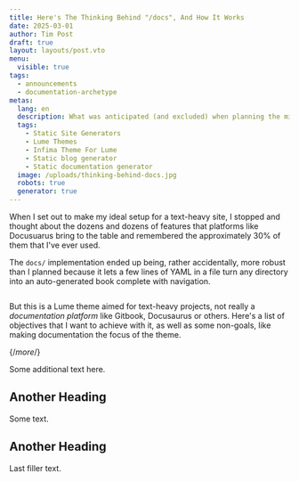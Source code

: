 ```yaml
---
title: Here's The Thinking Behind "/docs", And How It Works
date: 2025-03-01
author: Tim Post
draft: true
layout: layouts/post.vto
menu:
  visible: true
tags:
  - announcements
  - documentation-archetype
metas:
  lang: en
  description: What was anticipated (and excluded) when planning the micro-docs feature for Cushy Text.
  tags:
    - Static Site Generators
    - Lume Themes
    - Infima Theme For Lume
    - Static blog generator
    - Static documentation generator
  image: /uploads/thinking-behind-docs.jpg
  robots: true
  generator: true
---
```


When I set out to make my ideal setup for a text-heavy site, I stopped and thought about
the dozens and dozens of features that platforms like Docusuarus bring to the table and 
remembered the approximately 30% of them that I've ever used. 

The `docs/` implementation ended up being, rather accidentally, more robust than I planned
because it lets a few lines of YAML in a file turn any directory into an auto-generated
book complete with navigation.

<img class="blog_image" src="/uploads/thinking-behind-docs.jpg" alt="" title="" />

But this is a Lume theme aimed for text-heavy projects, not really a _documentation
platform_ like Gitbook, Docusaurus or others. Here's a list of objectives that I want
to achieve with it, as well as some non-goals, like making documentation the focus of 
the theme.

{/*more*/}

Some additional text here.

## Another Heading

Some text.

## Another Heading

Last filler text.